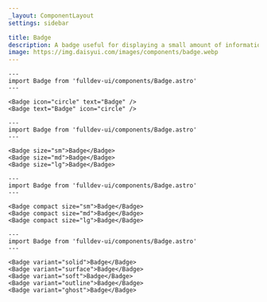 ```yaml
---
_layout: ComponentLayout
settings: sidebar

title: Badge
description: A badge useful for displaying a small amount of information.
image: https://img.daisyui.com/images/components/badge.webp
---
```


```astro live props={{ title: 'icon', type: 'component' }}
---
import Badge from 'fulldev-ui/components/Badge.astro'
---

<Badge icon="circle" text="Badge" />
<Badge text="Badge" icon="circle" />
```

```astro live props={{ title: 'size' }}
---
import Badge from 'fulldev-ui/components/Badge.astro'
---

<Badge size="sm">Badge</Badge>
<Badge size="md">Badge</Badge>
<Badge size="lg">Badge</Badge>
```

```astro live props={{ title: 'compact' }}
---
import Badge from 'fulldev-ui/components/Badge.astro'
---

<Badge compact size="sm">Badge</Badge>
<Badge compact size="md">Badge</Badge>
<Badge compact size="lg">Badge</Badge>
```

```astro live props={{ title: 'variant' }}
---
import Badge from 'fulldev-ui/components/Badge.astro'
---

<Badge variant="solid">Badge</Badge>
<Badge variant="surface">Badge</Badge>
<Badge variant="soft">Badge</Badge>
<Badge variant="outline">Badge</Badge>
<Badge variant="ghost">Badge</Badge>
```
